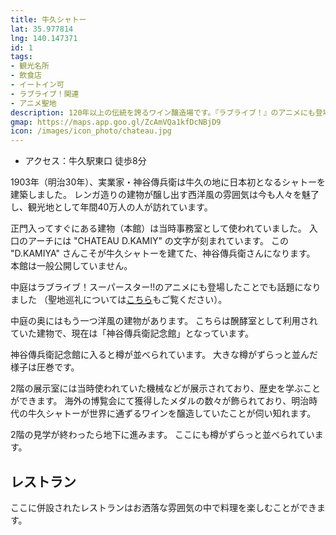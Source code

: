 ```yaml
---
title: 牛久シャトー
lat: 35.977814
lng: 140.147371
id: 1
tags:
- 観光名所
- 飲食店
- イートイン可
- ラブライブ！関連
- アニメ聖地
description: 120年以上の伝統を誇るワイン醸造場です。『ラブライブ！』のアニメにも登場しました。
gmap: https://maps.app.goo.gl/ZcAmVQa1kfDcNBjD9
icon: /images/icon_photo/chateau.jpg
---
```


<LinkedImage
  src="/images/photos/chateau-main_gate.jpg"
  href="/photo_pages/chateau-main_gate"
/>

- アクセス：牛久駅東口 徒歩8分

1903年（明治30年）、実業家・神谷傳兵衛は牛久の地に日本初となるシャトーを建築しました。
レンガ造りの建物が醸し出す西洋風の雰囲気は今も人々を魅了し、観光地として年間40万人の人が訪れています。

正門入ってすぐにある建物（本館）は当時事務室として使われていました。
入口のアーチには "CHATEAU D.KAMIY" の文字が刻まれています。
この "D.KAMIYA" さんこそが牛久シャトーを建てた、神谷傳兵衛さんになります。
本館は一般公開していません。

<LinkedImage
  src="/images/photos/chateau-chateau_d_kamiya.jpg"
  href="/photo_pages/chateau-chateau_d_kamiya"
/>

中庭はラブライブ！スーパースター‼のアニメにも登場したことでも話題になりました
（聖地巡礼については[こちら](/course/lovelive#chateau)もご覧ください）。

<LinkedImage
  src="/images/photos/chateau-courtyard__sunny2.jpg"
  href="/photo_pages/chateau-courtyard__sunny2"
/>

中庭の奥にはもう一つ洋風の建物があります。
こちらは醗酵室として利用されていた建物で、現在は「神谷傳兵衛記念館」となっています。

<LinkedImage
  src="/images/photos/chateau-denbee_kinenkan_overview.jpg"
  href="/photo_pages/chateau-denbee_kinenkan_overview"
/>

神谷傳兵衛記念館に入ると樽が並べられています。
大きな樽がずらっと並んだ様子は圧巻です。

<LinkedImage
  src="/images/photos/chateau-taru.jpg"
  href="/photo_pages/chateau-taru"
/>

2階の展示室には当時使われていた機械などが展示されており、歴史を学ぶことができます。
海外の博覧会にて獲得したメダルの数々が飾られており、明治時代の牛久シャトーが世界に通ずるワインを醸造していたことが伺い知れます。

<LinkedImage
  src="/images/photos/chateau-denbee_kinenkan.jpg"
  href="/photo_pages/chateau-denbee_kinenkan"
/>


<LinkedImage
  src="/images/photos/chateau-machine.jpg"
  href="/photo_pages/chateau-machine"
/>

2階の見学が終わったら地下に進みます。
ここにも樽がずらっと並べられています。

<LinkedImage
  src="/images/photos/cheteau-underground.jpg"
  href="/photo_pages/cheteau-underground"
/>

## レストラン
ここに併設されたレストランはお洒落な雰囲気の中で料理を楽しむことができます。

<LinkedImage
  src="/images/photos/cheteau-restaurant.jpg"
  href="/photo_pages/cheteau-restaurant"
/>
